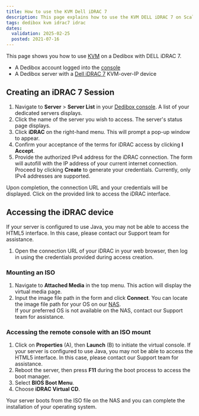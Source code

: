 ```yaml
---
title: How to use the KVM Dell iDRAC 7
description: This page explains how to use the KVM DELL iDRAC 7 on Scaleway Dedibox.
tags: dedibox kvm idrac7 idrac
dates:
  validation: 2025-02-25
  posted: 2021-07-16
---
```




This page shows you how to use [KVM](/dedibox-kvm-over-ip/concepts/#kvm-over-ip) on a Dedibox with DELL iDRAC 7.

<Requirements />

- A Dedibox account logged into the [console](https://console.online.net)
- A Dedibox server with a [Dell iDRAC 7](https://www.dell.com/support/manuals/en-us/integrated-dell-remote-access-cntrllr-7-v1.50.50/idrac7ug1.50.50-v1/overview) KVM-over-IP device

## Creating an iDRAC 7 Session

1. Navigate to **Server** > **Server List** in your [Dedibox console](https://console.online.net). A list of your dedicated servers displays.
2. Click the name of the server you wish to access. The server's status page displays.
3. Click **iDRAC** on the right-hand menu. This will prompt a pop-up window to appear.
   <Lightbox image={image} alt="" />
4. Confirm your acceptance of the terms for iDRAC access by clicking **I Accept**.
5. Provide the authorized IPv4 address for the iDRAC connection. The form will autofill with the IP address of your current internet connection. Proceed by clicking **Create** to generate your credentials.
   <Message type="note">
     Currently, only IPv4 addresses are supported.
   </Message>

Upon completion, the connection URL and your credentials will be displayed. Click on the provided link to access the iDRAC interface.

## Accessing the iDRAC device

<Message type="note">
  If your server is configured to use Java, you may not be able to access the HTML5 interface. In this case, please contact our Support team for assistance.
</Message>

1. Open the connection URL of your iDRAC in your web browser, then log in using the credentials provided during access creation.

### Mounting an ISO

1. Navigate to **Attached Media** in the top menu. This action will display the virtual media page.
   <Lightbox image={image2} alt="" />
2. Input the image file path in the form and click **Connect**.
   <Lightbox image={image3} alt="" />
   <Message type="tip">
     You can locate the image file path for your OS on our [NAS](http://virtualmedia.online.net). <br />
     If your preferred OS is not available on the NAS, contact our Support team for assistance.
   </Message>

### Accessing the remote console with an ISO mount

1. Click on **Properties** (A), then **Launch** (B) to initiate the virtual console.
   <Lightbox image={image4} width="" />
   <Message type="note">
   If your server is configured to use Java, you may not be able to access the HTML5 interface. In this case, please contact our Support team for assistance.
   </Message>
2. Reboot the server, then press **F11** during the boot process to access the boot manager.
3. Select **BIOS Boot Menu**.
   <Lightbox image={image5} width="" />
4. Choose **iDRAC Virtual CD**.
   <Lightbox image={image6} width="" />

Your server boots from the ISO file on the NAS and you can complete the installation of your operating system.
